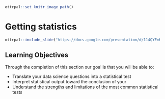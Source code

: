 
```r
ottrpal::set_knitr_image_path()
```

# **Getting statistics**

```r
ottrpal::include_slide("https://docs.google.com/presentation/d/114QYFmKuJ2M5E3tlBw8Gwu2xI09tb8gnrKrNkMY9CG4/edit#slide=id.g145cde68be4_0_126")
```

## Learning Objectives

Through the completion of this section our goal is that you will be able to:

- Translate your data science questions into a statistical test
- Interpret statistical output toward the conclusion of your
- Understand the strengths and limitations of the most common statistical tests
